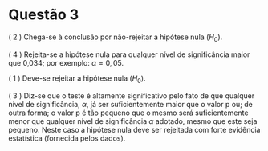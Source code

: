 # Questão 3

( 2 ) Chega-se à conclusão por não-rejeitar a hipótese nula ($H_0$).

( 4 ) Rejeita-se a hipótese nula para qualquer nível de significância maior que 0,034; por exemplo: $\alpha = 0,05$.

( 1 ) Deve-se rejeitar a hipótese nula ($H_0$).

( 3 ) Diz-se que o teste é altamente significativo pelo fato de que qualquer nível de significância, $\alpha$, já ser suficientemente maior que o valor p ou; de outra forma; o valor p é tão pequeno que o mesmo será suficientemente menor que qualquer nível de significância $\alpha$ adotado, mesmo que este seja pequeno. Neste caso a hipótese nula deve ser rejeitada com forte evidência estatística (fornecida pelos dados).
